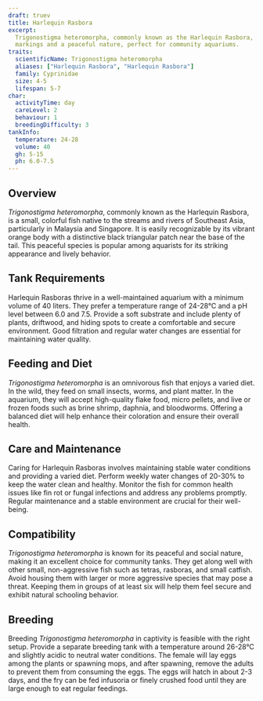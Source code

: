 ```yaml
---
draft: truev
title: Harlequin Rasbora
excerpt:
  Trigonostigma heteromorpha, commonly known as the Harlequin Rasbora, is a small, vibrant fish with distinctive
  markings and a peaceful nature, perfect for community aquariums.
traits:
  scientificName: Trigonostigma heteromorpha
  aliases: ["Harlequin Rasbora", "Harlequin Rasbora"]
  family: Cyprinidae
  size: 4-5
  lifespan: 5-7
char:
  activityTime: day
  careLevel: 2
  behaviour: 1
  breedingDifficulty: 3
tankInfo:
  temperature: 24-28
  volume: 40
  gh: 5-15
  ph: 6.0-7.5
---
```


## Overview

_Trigonostigma heteromorpha_, commonly known as the Harlequin Rasbora, is a small, colorful fish native to the streams
and rivers of Southeast Asia, particularly in Malaysia and Singapore. It is easily recognizable by its vibrant orange
body with a distinctive black triangular patch near the base of the tail. This peaceful species is popular among
aquarists for its striking appearance and lively behavior.

## Tank Requirements

Harlequin Rasboras thrive in a well-maintained aquarium with a minimum volume of 40 liters. They prefer a temperature
range of 24-28°C and a pH level between 6.0 and 7.5. Provide a soft substrate and include plenty of plants, driftwood,
and hiding spots to create a comfortable and secure environment. Good filtration and regular water changes are essential
for maintaining water quality.

## Feeding and Diet

_Trigonostigma heteromorpha_ is an omnivorous fish that enjoys a varied diet. In the wild, they feed on small insects,
worms, and plant matter. In the aquarium, they will accept high-quality flake food, micro pellets, and live or frozen
foods such as brine shrimp, daphnia, and bloodworms. Offering a balanced diet will help enhance their coloration and
ensure their overall health.

## Care and Maintenance

Caring for Harlequin Rasboras involves maintaining stable water conditions and providing a varied diet. Perform weekly
water changes of 20-30% to keep the water clean and healthy. Monitor the fish for common health issues like fin rot or
fungal infections and address any problems promptly. Regular maintenance and a stable environment are crucial for their
well-being.

## Compatibility

_Trigonostigma heteromorpha_ is known for its peaceful and social nature, making it an excellent choice for community
tanks. They get along well with other small, non-aggressive fish such as tetras, rasboras, and small catfish. Avoid
housing them with larger or more aggressive species that may pose a threat. Keeping them in groups of at least six will
help them feel secure and exhibit natural schooling behavior.

## Breeding

Breeding _Trigonostigma heteromorpha_ in captivity is feasible with the right setup. Provide a separate breeding tank
with a temperature around 26-28°C and slightly acidic to neutral water conditions. The female will lay eggs among the
plants or spawning mops, and after spawning, remove the adults to prevent them from consuming the eggs. The eggs will
hatch in about 2-3 days, and the fry can be fed infusoria or finely crushed food until they are large enough to eat
regular feedings.
